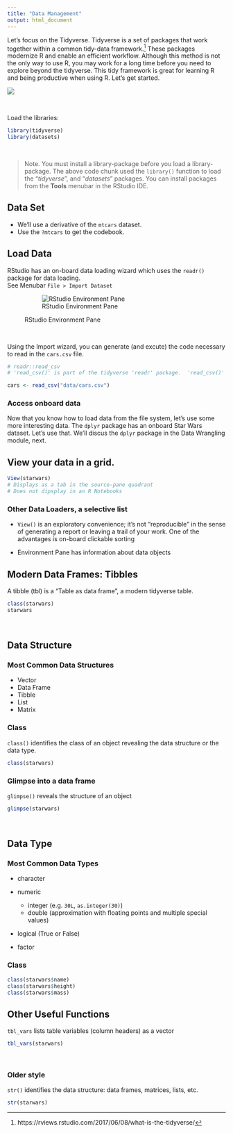 ```yaml
---
title: "Data Management"
output: html_document
---
```


Let's focus on the Tidyverse.  Tidyverse is a set of packages that work together within a common tidy-data framework.^[https://rviews.rstudio.com/2017/06/08/what-is-the-tidyverse/]  These packages modernize R and enable an efficient workflow.  Although this method is not the only way to use R, you may work for a long time before you need to explore beyond the tidyverse.  This tidy framework is great for learning R and being productive when using R.  Let's get started.

![](https://rviews.rstudio.com/post/2017-06-09-What-is-the-tidyverse_files/tidyverse1.png)

&nbsp; 

Load the libraries:  

```r
library(tidyverse)
library(datasets)
```

&nbsp; 

> Note.  You must install a library-package before you load a library-package.  The above code chunk used the `library()` function to load the "*tidyverse*", and "*datasets*" packages.  You can install packages from the **Tools** menubar in the RStudio IDE.

## Data Set

- We'll use a derivative of the `mtcars` dataset.  
- Use the `?mtcars` to get the codebook.

## Load Data

RStudio has an on-board data loading wizard which uses the `readr()` package for data loading.  
See Menubar `File > Import Dataset`

<figure>![RStudio Environment Pane](images/import_data.png "Environment Pane")<figcaption>RStudio Environment Pane</figcaption></figure><br>

Using the Import wizard, you can generate (and excute) the code necessary to read in the `cars.csv` file.

```r
# readr::read_csv
# 'read_csv()' is part of the tidyverse 'readr' package.  'read_csv()' helpfully overrides the "base R" default readr package, which converts characters as factors.  https://cran.r-project.org/web/packages/readr/README.html

cars <- read_csv("data/cars.csv")
```

### Access onboard data

Now that you know how to load data from the file system, let's use some more interesting data.  The `dplyr` package has an onboard Star Wars dataset.  Let's use that.  We'll discus the `dplyr` package in the Data Wrangling module, next.

## View your data in a grid.

```r
View(starwars)
# Displays as a tab in the source-pane quadrant
# Does not dipsplay in an R Notebooks
```

### Other Data Loaders, a selective list

- `View()` is an exploratory convenience; it's not "reproducible" in the sense of generating a report or leaving a trail of your work.  One of the advantages is on-board clickable sorting

- Environment Pane has information about data objects


## Modern Data Frames: Tibbles

A tibble (tbl) is a "Table as data frame", a modern tidyverse table.

```r
class(starwars) 
starwars
```

&nbsp;

## Data Structure

### Most Common Data Structures

- Vector
- Data Frame
- Tibble
- List
- Matrix

### Class

`class()` identifies the class of an object revealing the data structure or the data type.

```r
class(starwars)
```

### Glimpse into a data frame

`glimpse()` reveals the structure of an object

```r
glimpse(starwars)
```

&nbsp;

## Data Type

### Most Common Data Types

- character
- numeric

    - integer (e.g. `30L`, `as.integer(30)`)
    - double (approximation with floating points and multiple special values)
    
- logical (True or False)
- factor

### Class

```r
class(starwars$name)
class(starwars$height)
class(starwars$mass)
```


## Other Useful Functions

`tbl_vars` lists table variables (column headers) as a vector

```r
tbl_vars(starwars)
```

&nbsp;

### Older style 

`str()` identifies the data structure:  data frames, matrices, lists, etc.

```r
str(starwars)
```

